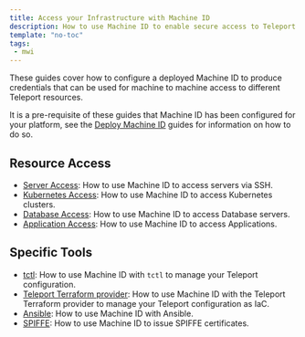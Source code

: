 ```yaml
---
title: Access your Infrastructure with Machine ID
description: How to use Machine ID to enable secure access to Teleport resources.
template: "no-toc"
tags:
 - mwi
---
```


These guides cover how to configure a deployed Machine ID to produce credentials
that can be used for machine to machine access to different Teleport resources.

It is a pre-requisite of these guides that Machine ID has been configured for
your platform, see the [Deploy Machine ID](../deployment/deployment.mdx) guides for information
on how to do so.

## Resource Access

- [Server Access](ssh.mdx): How to use Machine ID to access servers via SSH.
- [Kubernetes Access](kubernetes.mdx): How to use Machine ID to access Kubernetes clusters.
- [Database Access](databases.mdx): How to use Machine ID to access Database servers.
- [Application Access](applications.mdx): How to use Machine ID to access Applications.

## Specific Tools

- [tctl](tctl.mdx): How to use Machine ID with `tctl` to manage your Teleport configuration.
- [Teleport Terraform provider](../../../zero-trust-access/infrastructure-as-code/terraform-provider/dedicated-server.mdx): How to use Machine ID with the Teleport Terraform provider to manage your Teleport configuration as IaC.
- [Ansible](ansible.mdx): How to use Machine ID with Ansible.
- [SPIFFE](../../workload-identity/getting-started.mdx): How to use Machine ID to issue SPIFFE certificates.
